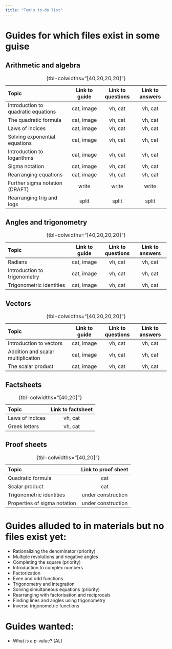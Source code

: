 ```yaml
---
title: "Tom's to-do list"
---
```


# Guides for which files exist in some guise {-}

## Arithmetic and algebra {-}

| **Topic**                            | Link to guide      | Link to questions  | Link to answers    |
|:-------------------------------------|:------------------:|:------------------:|:------------------:|
| Introduction to quadratic equations  | cat, image | vh, cat | vh, cat |
| The quadratic formula                | cat, image | vh, cat | vh, cat |
| Laws of indices                      | cat, image | vh, cat | vh, cat |
| Solving exponential equations        | cat, image | vh, cat | vh, cat |
| Introduction to logarithms           | cat, image | vh, cat | vh, cat |
| Sigma notation                       | cat, image | vh, cat | vh, cat |
| Rearranging equations                | cat, image | vh, cat | vh, cat |
| Further sigma notation (DRAFT)       | write | write | write |
| Rearranging trig and logs            | split | split | split |

: {tbl-colwidths="[40,20,20,20]"}

## Angles and trigonometry {-}

| **Topic**                            | Link to guide      | Link to questions  | Link to answers    |
|:-------------------------------------|:------------------:|:------------------:|:------------------:|
| Radians                              | cat, image | vh, cat | vh, cat |
| Introduction to trigonometry         | cat, image | vh, cat | vh, cat |
| Trigonometric identities             | cat, image | vh, cat | vh, cat |

: {tbl-colwidths="[40,20,20,20]"}

## Vectors {-}

| **Topic**                            | Link to guide      | Link to questions  | Link to answers    |
|:-------------------------------------|:------------------:|:------------------:|:------------------:|
| Introduction to vectors              | cat, image | vh, cat | vh, cat |
| Addition and scalar multiplication   | cat, image | vh, cat | vh, cat |
| The scalar product                   | cat, image | vh, cat | vh, cat |

: {tbl-colwidths="[40,20,20,20]"}

## Factsheets {-}

| **Topic**                            | Link to factsheet      |
|:-------------------------------------|:----------------------:| 
| Laws of indices                      | vh, cat | 
| Greek letters                        | vh, cat |

: {tbl-colwidths="[40,20]"}

## Proof sheets {-}

| **Topic**                            | Link to proof sheet      |
|:-------------------------------------|:----------------------:| 
| Quadratic formula                    | cat | 
| Scalar product                       | cat |
| Trigonometric identities             | under construction |
| Properties of sigma notation         | under construction |

: {tbl-colwidths="[40,20]"}

# Guides alluded to in materials but no files exist yet:

- Rationalizing the denominator (priority)
- Multiple revolutions and negative angles
- Completing the square (priority)
- Introduction to complex numbers
- Factorization
- Even and odd functions
- Trigonometry and integration
- Solving simultaneous equations (priority)
- Rearranging with factorisation and reciprocals
- Finding lines and angles using trigonometry
- Inverse trigonometric functions

# Guides wanted:

- What is a p-value? (AL)
